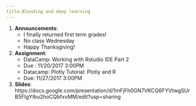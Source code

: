 ```yaml
---
title:Blending and deep learning
---
```


1. __Announcements__: 
    * I finally returned first term grades! 
    * No class Wednesday
    * Happy Thanksgiving!
2. __Assignment__: 
     * DataCamp: Working with Rstudio IDE Part 2
     * Due : 11/20/2017 3:00PM
     * Datacamp:  Plotly Tutorial: Plotly and R
     * Due: 11/27/2017 3:00PM
3. __Slides__: https://docs.google.com/presentation/d/1mFjFh0GN7VKCQ6FYVtwgSUrB5FIgYIbu2hoCQbfxvMM/edit?usp=sharing
